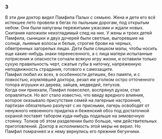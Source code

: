 ### 3 {-}

В эти дни доктор видел Памфила Палых с семьею. Жена и дети его всё истекшее лето провели в бегах по пыльным дорогам, под открытым небом. Они были напуганы пережитыми ужасами и ждали новых. Скитания наложили неизгладимый след на них. У жены и троих детей Памфила, сынишки и двух дочерей были светлые, выгоревшие на солнце, льняные волосы и белые, строгие брови на черных, обветренных загорелых лицах. Дети были слишком малы, чтобы носить еще какие-нибудь знаки перенесенного, а с лица матери испытанные потрясения и опасности согнали всякую игру жизни, и оставили только сухую правильность черт, сжатые губы в ниточку, напряженную неподвижность страдания, готового к самозащите.<br/> Памфил любил их всех, в особенности детишек, без памяти, и с ловкостью, изумлявшей доктора, резал им уголком остро отточенного топора игрушки из дерева, зайцев, медведей, петухов.<br/> Когда они приехали, Памфил повеселел, воспрянул духом, стал оправляться. Но вот стало известно, что ввиду вредного влияния, которое оказывало присутствие семей на лагерные настроения, партизан обязательно разлучат с их присными, лагерь освободят от ненужного невоенного придатка и беженский обоз под достаточной охраной поставят табором куда-нибудь подальше на зимовочную стоянку. Толков об этом разделении было больше, чем действительных приготовлений. Доктор в исполнимость этой меры не верил. Но Памфил помрачнел и к нему вернулись его прежние бегунчики.

